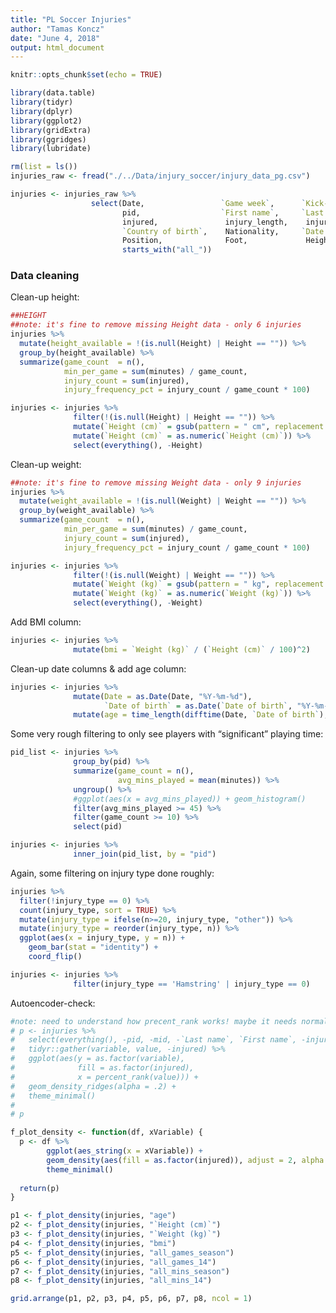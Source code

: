 ```yaml
---
title: "PL Soccer Injuries"
author: "Tamas Koncz"
date: "June 4, 2018"
output: html_document
---
```


```r
knitr::opts_chunk$set(echo = TRUE)

library(data.table)
library(tidyr)
library(dplyr)
library(ggplot2)
library(gridExtra)
library(ggridges)
library(lubridate) 

rm(list = ls())
injuries_raw <- fread("./../Data/injury_soccer/injury_data_pg.csv") 
```



```r
injuries <- injuries_raw %>%
                  select(Date,                 `Game week`,      `Kick-off`,        mid,
                         pid,                  `First name`,     `Last name`,       minutes,
                         injured,               injury_length,    injury_type,
                         `Country of birth`,    Nationality,     `Date of birth`,
                         Position,              Foot,             Height,           Weight,
                         starts_with("all_"))
```


### Data cleaning

Clean-up height:
```r
##HEIGHT
##note: it's fine to remove missing Height data - only 6 injuries
injuries %>%
  mutate(height_available = !(is.null(Height) | Height == "")) %>%
  group_by(height_available) %>%
  summarize(game_count  = n(),
            min_per_game = sum(minutes) / game_count,
            injury_count = sum(injured),
            injury_frequency_pct = injury_count / game_count * 100)

injuries <- injuries %>%
              filter(!(is.null(Height) | Height == "")) %>%
              mutate(`Height (cm)` = gsub(pattern = " cm", replacement = "", x = Height)) %>%
              mutate(`Height (cm)` = as.numeric(`Height (cm)`)) %>%
              select(everything(), -Height)
```

Clean-up weight:
```r
##note: it's fine to remove missing Weight data - only 9 injuries
injuries %>%
  mutate(weight_available = !(is.null(Weight) | Weight == "")) %>%
  group_by(weight_available) %>%
  summarize(game_count  = n(),
            min_per_game = sum(minutes) / game_count,
            injury_count = sum(injured),
            injury_frequency_pct = injury_count / game_count * 100)

injuries <- injuries %>%
              filter(!(is.null(Weight) | Weight == "")) %>%
              mutate(`Weight (kg)` = gsub(pattern = " kg", replacement = "", x = Weight)) %>%
              mutate(`Weight (kg)` = as.numeric(`Weight (kg)`)) %>%
              select(everything(), -Weight)
```


Add BMI column:
```r
injuries <- injuries %>%
              mutate(bmi = `Weight (kg)` / (`Height (cm)` / 100)^2)
```


Clean-up date columns & add age column:
```r
injuries <- injuries %>%
              mutate(Date = as.Date(Date, "%Y-%m-%d"),
                     `Date of birth` = as.Date(`Date of birth`, "%Y-%m-%d")) %>%
              mutate(age = time_length(difftime(Date, `Date of birth`), "years")) 
```


Some very rough filtering to only see players with "significant" playing time:
```r
pid_list <- injuries %>%
              group_by(pid) %>%
              summarize(game_count = n(),
                        avg_mins_played = mean(minutes)) %>%
              ungroup() %>%
              #ggplot(aes(x = avg_mins_played)) + geom_histogram()
              filter(avg_mins_played >= 45) %>%
              filter(game_count >= 10) %>%
              select(pid)

injuries <- injuries %>%
              inner_join(pid_list, by = "pid")
```

Again, some filtering on injury type done roughly:
```r
injuries %>%
  filter(!injury_type == 0) %>%
  count(injury_type, sort = TRUE) %>%
  mutate(injury_type = ifelse(n>=20, injury_type, "other")) %>%
  mutate(injury_type = reorder(injury_type, n)) %>%
  ggplot(aes(x = injury_type, y = n)) +
    geom_bar(stat = "identity") +
    coord_flip()

injuries <- injuries %>%
              filter(injury_type == 'Hamstring' | injury_type == 0)
```


Autoencoder-check:
```r
#note: need to understand how precent_rank works! maybe it needs normalization first?
# p <- injuries %>%
#   select(everything(), -pid, -mid, -`Last name`, `First name`, -injury_length, -injury_type, -Date, `Date of birth`) %>%
#   tidyr::gather(variable, value, -injured) %>%
#   ggplot(aes(y = as.factor(variable), 
#              fill = as.factor(injured), 
#              x = percent_rank(value))) +
#   geom_density_ridges(alpha = .2) +
#   theme_minimal()
# 
# p
```

```r
f_plot_density <- function(df, xVariable) {
  p <- df %>%
        ggplot(aes_string(x = xVariable)) +
        geom_density(aes(fill = as.factor(injured)), adjust = 2, alpha = 0.25) +
        theme_minimal()
  
  return(p)
}

p1 <- f_plot_density(injuries, "age")
p2 <- f_plot_density(injuries, "`Height (cm)`")
p3 <- f_plot_density(injuries, "`Weight (kg)`")
p4 <- f_plot_density(injuries, "bmi")
p5 <- f_plot_density(injuries, "all_games_season")
p6 <- f_plot_density(injuries, "all_games_14")
p7 <- f_plot_density(injuries, "all_mins_season")
p8 <- f_plot_density(injuries, "all_mins_14")

grid.arrange(p1, p2, p3, p4, p5, p6, p7, p8, ncol = 1)

```


